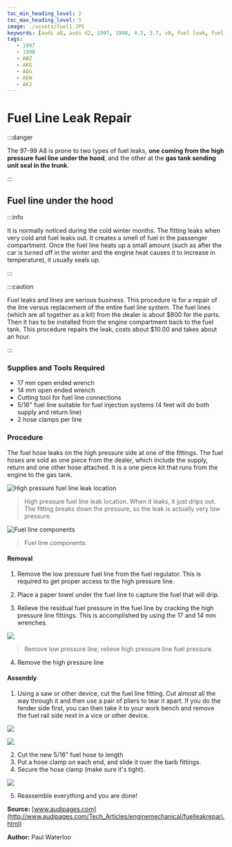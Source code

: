 ```yaml
---
toc_min_heading_level: 2
toc_max_heading_level: 5
image: ./assets/fuel1.JPG
keywords: [audi a8, audi d2, 1997, 1998, 4.2, 3.7, v8, fuel leak, fuel, ABZ, AKG, AQG, AEW, AKJ]
tags:
   - 1997
   - 1998
   - ABZ
   - AKG
   - AQG
   - AEW
   - AKJ
---
```


# Fuel Line Leak Repair

:::danger 

The 97-99 A8 is prone to two types of fuel leaks, **one coming from
the high pressure fuel line under the hood**, and the other at the **gas tank
sending unit seal in the trunk**. 

:::

## Fuel line under the hood

:::info 

It is normally noticed during the cold winter months. The fitting leaks
when very cold and fuel leaks out. It creates a smell of fuel in the passenger
compartment. Once the fuel line heats up a small amount (such as after the car
is turned off in the winter and the engine heat causes it to increase in
temperature), it usually seals up. 

::: 

:::caution 

Fuel leaks and lines are
serious business. This procedure is for a repair of the line versus replacement
of the entire fuel line system. The fuel lines (which are all together as a kit)
from the dealer is about $800 for the parts. Then it has to be installed from
the engine compartment back to the fuel tank. This procedure repairs the leak,
costs about $10.00 and takes about an hour. 

:::

### Supplies and Tools Required

- 17 mm open ended wrench
- 14 mm open ended wrench
- Cutting tool for fuel line connections
- 5/16" fuel line suitable for fuel injection systems (4 feet will do both
  supply and return line)
- 2 hose clamps per line 

### Procedure

The fuel hose leaks on the high pressure side at one of the fittings. The fuel
hoses are sold as one piece from the dealer, which include the supply, return
and one other hose attached. It is a one piece kit that runs from the engine to
the gas tank.

![High pressure fuel line leak location](./assets/fuel1.JPG 'High pressure fuel line leak location')

> High pressure fuel line leak location. When it leaks, it just drips out. The
> fitting breaks down the pressure, so the leak is actually very low pressure.

![Fuel line components](./assets/fuel2.JPG 'Fuel line components')

> Fuel line components.

#### Removal

1. Remove the low pressure fuel line from the fuel regulator. This is required
   to get proper access to the high pressure line.

2. Place a paper towel under the fuel line to capture the fuel that will drip.

3. Relieve the residual fuel pressure in the fuel line by cracking the high
   pressure line fittings. This is accomplished by using the 17 and 14 mm wrenches.
   

![](./assets/fuel5.JPG)

> Remove low pressure line, relieve high pressure line fuel pressure.

4. Remove the high pressure line

#### Assembly

1. Using a saw or other device, cut the fuel line fitting. Cut almost all the
   way through it and then use a pair of pliers to tear it apart. If you do the
   fender side first, you can then take it to your work bench and remove the
   fuel rail side next in a vice or other device.

![](./assets/sm_DSC_5613.jpg)

![](./assets/sm_DSC_5606.jpg)

2. Cut the new 5/16" fuel hose to length
3. Put a hose clamp on each end, and slide it over the barb fittings. 
4. Secure the hose clamp (make sure it's tight). 

![](./assets/sm_DSC_5610.jpg)

5. Reassemble everything and you are done!

**Source:** [www.audipages.com](http://www.audipages.com/Tech_Articles/enginemechanical/fuelleakrepari.html)

**Author:** Paul Waterloo
